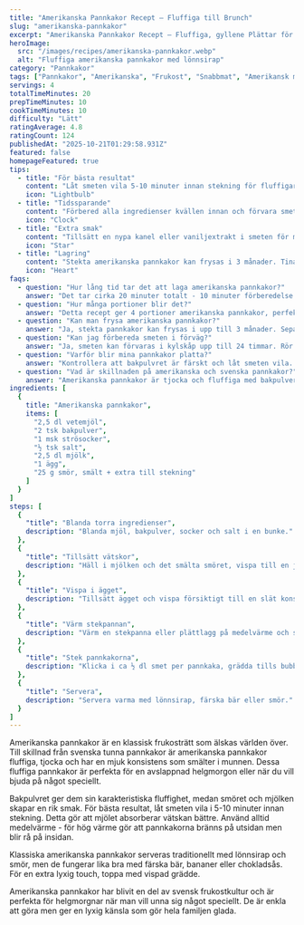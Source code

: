 ```yaml
---
title: "Amerikanska Pannkakor Recept – Fluffiga till Brunch"
slug: "amerikanska-pannkakor"
excerpt: "Amerikanska Pannkakor Recept – Fluffiga, gyllene Plättar för frukost och brunch. Enkel smet, servera med sirap och bär – familjens nya favorit Prova idag!"
heroImage:
  src: "/images/recipes/amerikanska-pannkakor.webp"
  alt: "Fluffiga amerikanska pannkakor med lönnsirap"
category: "Pannkakor"
tags: ["Pannkakor", "Amerikanska", "Frukost", "Snabbmat", "Amerikansk mat"]
servings: 4
totalTimeMinutes: 20
prepTimeMinutes: 10
cookTimeMinutes: 10
difficulty: "Lätt"
ratingAverage: 4.8
ratingCount: 124
publishedAt: "2025-10-21T01:29:58.931Z"
featured: false
homepageFeatured: true
tips:
  - title: "För bästa resultat"
    content: "Låt smeten vila 5-10 minuter innan stekning för fluffigare amerikanska pannkakor. Detta gör att mjölet absorberar vätskan bättre."
    icon: "Lightbulb"
  - title: "Tidssparande"
    content: "Förbered alla ingredienser kvällen innan och förvara smeten i kylskåp. Rör om lätt innan stekning."
    icon: "Clock"
  - title: "Extra smak"
    content: "Tillsätt en nypa kanel eller vaniljextrakt i smeten för mer aromatiska pannkakor som smakar som på restaurang."
    icon: "Star"
  - title: "Lagring"
    content: "Stekta amerikanska pannkakor kan frysas i 3 månader. Tina i mikrovågsugn eller stekpanna på låg värme."
    icon: "Heart"
faqs:
  - question: "Hur lång tid tar det att laga amerikanska pannkakor?"
    answer: "Det tar cirka 20 minuter totalt - 10 minuter förberedelse och 10 minuter stekning. Perfekt för snabb frukost!"
  - question: "Hur många portioner blir det?"
    answer: "Detta recept ger 4 portioner amerikanska pannkakor, perfekt för en familj på 4 personer."
  - question: "Kan man frysa amerikanska pannkakor?"
    answer: "Ja, stekta pannkakor kan frysas i upp till 3 månader. Separera med bakplåtspapper och tina i mikrovågsugn."
  - question: "Kan jag förbereda smeten i förväg?"
    answer: "Ja, smeten kan förvaras i kylskåp upp till 24 timmar. Rör om lätt innan stekning för bästa resultat."
  - question: "Varför blir mina pannkakor platta?"
    answer: "Kontrollera att bakpulvret är färskt och låt smeten vila. Stek på medelvärme för jämn gyllenbrun färg."
  - question: "Vad är skillnaden på amerikanska och svenska pannkakor?"
    answer: "Amerikanska pannkakor är tjocka och fluffiga med bakpulver, medan svenska pannkakor är tunna och stekta som crepes."
ingredients: [
  {
    title: "Amerikanska pannkakor",
    items: [
      "2,5 dl vetemjöl",
      "2 tsk bakpulver",
      "1 msk strösocker",
      "½ tsk salt",
      "2,5 dl mjölk",
      "1 ägg",
      "25 g smör, smält + extra till stekning"
    ]
  }
]
steps: [
  {
    "title": "Blanda torra ingredienser",
    description: "Blanda mjöl, bakpulver, socker och salt i en bunke."
  },
  {
    "title": "Tillsätt vätskor",
    description: "Häll i mjölken och det smälta smöret, vispa till en jämn smet."
  },
  {
    "title": "Vispa i ägget",
    description: "Tillsätt ägget och vispa försiktigt till en slät konsistens (undvik klumpar)."
  },
  {
    "title": "Värm stekpannan",
    description: "Värm en stekpanna eller plättlagg på medelvärme och smörj lätt."
  },
  {
    "title": "Stek pannkakorna",
    description: "Klicka i ca ½ dl smet per pannkaka, grädda tills bubblor syns och kanten stelnar, vänd och stek andra sidan gyllene."
  },
  {
    "title": "Servera",
    description: "Servera varma med lönnsirap, färska bär eller smör."
  }
]
---
```


Amerikanska pannkakor är en klassisk frukosträtt som älskas världen över. Till skillnad från svenska tunna pannkakor är amerikanska pannkakor fluffiga, tjocka och har en mjuk konsistens som smälter i munnen. Dessa fluffiga pannkakor är perfekta för en avslappnad helgmorgon eller när du vill bjuda på något speciellt.

Bakpulvret ger dem sin karakteristiska fluffighet, medan smöret och mjölken skapar en rik smak. För bästa resultat, låt smeten vila i 5-10 minuter innan stekning. Detta gör att mjölet absorberar vätskan bättre. Använd alltid medelvärme - för hög värme gör att pannkakorna bränns på utsidan men blir rå på insidan.

Klassiska amerikanska pannkakor serveras traditionellt med lönnsirap och smör, men de fungerar lika bra med färska bär, bananer eller chokladsås. För en extra lyxig touch, toppa med vispad grädde.

Amerikanska pannkakor har blivit en del av svensk frukostkultur och är perfekta för helgmorgnar när man vill unna sig något speciellt. De är enkla att göra men ger en lyxig känsla som gör hela familjen glada.
